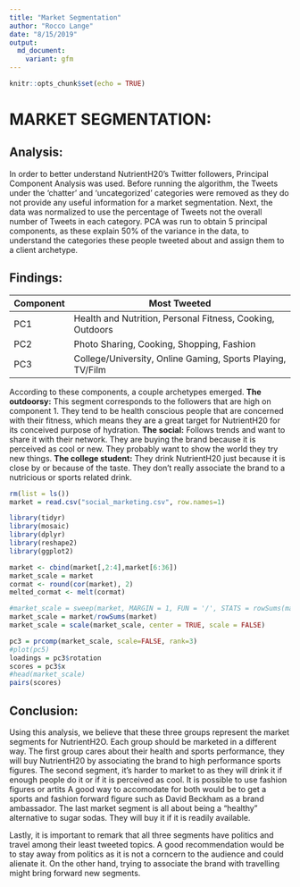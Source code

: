 ```yaml
---
title: "Market Segmentation"
author: "Rocco Lange"
date: "8/15/2019"
output: 
  md_document:
    variant: gfm
---
```

```r
knitr::opts_chunk$set(echo = TRUE)
```
# MARKET SEGMENTATION: 
## Analysis:
In order to better understand NutrientH20’s Twitter followers, Principal Component Analysis was used. Before running the algorithm, the Tweets under the ‘chatter’ and ‘uncategorized’ categories were removed as they do not provide any useful information for a market segmentation. Next, the data was normalized to use the percentage of Tweets not the overall number of Tweets in each category.  PCA was run to obtain 5 principal components, as these explain 50% of the variance in the data, to understand the categories these people tweeted about and assign them to a client archetype.  
 
 
## Findings:

| Component | Most Tweeted                                               |
|-----------|------------------------------------------------------------|
| PC1       | Health and Nutrition, Personal Fitness, Cooking, Outdoors  |
| PC2       | Photo Sharing, Cooking, Shopping, Fashion                  |
| PC3       | College/University, Online Gaming, Sports Playing, TV/Film |


According to these components, a couple archetypes emerged.
**The outdoorsy:** This segment corresponds to the followers that are high on component 1. They tend to be health conscious people that are concerned with their fitness, which means they are a great target for NutrientH20 for its conceived purpose of hydration.
**The social:** Follows trends and want to share it with their network. They are buying the brand because it is perceived as cool or new. They probably want to show the world they try new things.
**The college student:** They drink NutrientH20 just because it is close by or because of the taste. They don't really associate the brand to a nutricious or sports related drink.

```r
rm(list = ls())
market = read.csv("social_marketing.csv", row.names=1)

library(tidyr)
library(mosaic)
library(dplyr)
library(reshape2)
library(ggplot2)
```

```r
market <- cbind(market[,2:4],market[6:36])
market_scale = market
cormat <- round(cor(market), 2)
melted_cormat <- melt(cormat)

#market_scale = sweep(market, MARGIN = 1, FUN = '/', STATS = rowSums(market[,]))
market_scale = market/rowSums(market)
market_scale = scale(market_scale, center = TRUE, scale = FALSE)

pc3 = prcomp(market_scale, scale=FALSE, rank=3)
#plot(pc5)
loadings = pc3$rotation
scores = pc3$x
#head(market_scale)
pairs(scores)

```

	
## Conclusion:
Using this analysis, we believe that these three groups represent the market segments for NutrientH2O. Each group should be marketed in a different way. The first group cares about their health and sports performance, they will buy NutrientH20 by associating the brand to high performance sports figures.
The second segment, it's harder to market to as they will drink it if enough people do it or if it is perceived as cool. It is possible to use fashion figures or artits
A good way to accomodate for both would be to get a sports and fashion forward figure such as David Beckham as a brand ambassador.
The last market segment is all about being a "healthy" alternative to sugar sodas. They will buy it if it is readily available.

Lastly, it is important to remark that all three segments have politics and travel among their least tweeted topics. A good recommendation would be to stay away from politics as it is not a corncern to the audience and could alienate it. On the other hand, trying to associate the brand with travelling might bring forward new segments.


